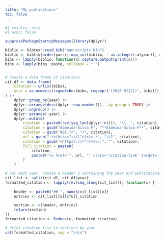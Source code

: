 ```yaml
---
title: "My publications"
toc: false
---
```


```r
#| results: asis
#| echo: false

suppressPackageStartupMessages(library(dplyr))

biblio <- bibtex::read.bib("manuscripts.bib")
biblio <- biblio[order(purrr::map_int(biblio, ~ as.integer(.x$year)), decreasing = TRUE)]
bibs <- lapply(biblio, function(x) capture.output(print(x)))
bibs <- lapply(bibs, paste, collapse = " ")


# Create a data frame of citations
cit_df <- data.frame(
    citation = unlist(bibs),
    year = as.numeric(regmatches(bibs, regexpr("(20[0-9]{2})", bibs)))
) |>
    dplyr::group_by(year) |> 
    dplyr::arrange(desc(dplyr::row_number()), .by_group = TRUE) |> 
    dplyr::ungroup() |>
    dplyr::arrange(-year) |>
    dplyr::mutate(
        citation = paste0(rev(seq_len(dplyr::n())), "\\. ", citation),
        citation = gsub("Almeida-Silva F", "**Almeida-Silva F**", citation),
        citation = gsub("doi.*<", "<", citation),
        url = gsub(".*<(https?://[^>]+)>.*", "\\1", citation),
        citation = gsub("<https?://[^>]+>\\.", "", citation),
        full_citation = paste0(
            citation, 
            paste0("<a href='", url, "' class='citation-link' target='_blank'>🔗</a>")
        )
    )

# For each year, create a header 2 containing the year and publications
cit_list <- split(cit_df, cit_df$year)
formatted_citation <- lapply(rev(seq_along(cit_list)), function(x) {
    
    header <- paste0("## ", names(cit_list)[x])
    entries <- cit_list[[x]]$full_citation

    section <- c(header, entries)
    return(section)
})
formatted_citation <- Reduce(c, formatted_citation)

# Print citation list in sections by year
cat(formatted_citation, sep = "\n\n")
```

